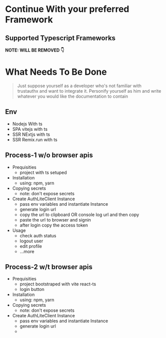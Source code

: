 
# Continue With your preferred Framework

## Supported Typescript Frameworks

<Cards>
  <Card title="React" href="/Integration/Typescript/React" />
  <Card title="NextJS" href="/Integration/Typescript/NextJS" />
  <Card title="Remix (Coming Soon 🚀)" href="/Integration/Typescript/Remix" />
</Cards>

**NOTE: WILL BE REMOVED 👇**

# What Needs To Be Done

> Just suppose yourself as a developer who's not familiar with trustauthx and
> want to integrate it. Personify yourself as him and write whatever you would
> like the documentation to contain

## Env

- Nodejs With ts
- SPA vitejs with ts
- SSR NExtjs with ts
- SSR Remix.run with ts

## Process-1 w/o browser apis

- Prequisities
  - project with ts setuped
- Installation
  - using: npm, yarn
- Copying secrets
  - note: don't expose secrets
- Create AuthLiteClient Instance
  - pass env variables and instantiate Instance
  - generate login url
  - copy the url to clipboard OR console log url and then copy
  - paste the url to browser and signin
  - after login copy the access token
- Usage
  - check auth status
  - logout user
  - edit profile
  - ...more

## Process-2 w/t browser apis

- Prequisities
  - project bootstraped with vite react-ts
  - login button
- Installation
  - using: npm, yarn
- Copying secrets
  - note: don't expose secrets
- Create AuthLiteClient Instance
  - pass env variables and instantiate Instance
  - generate login url
  -
